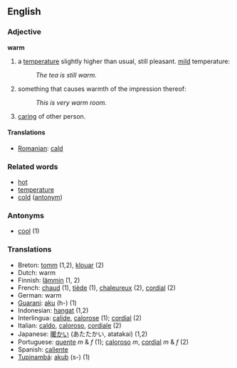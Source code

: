 ==English==
===Adjective===
'''warm'''

#a [[temperature]] slightly higher than usual, still pleasant. [[Mild|mild]] temperature:
#:''The tea is still warm.''
#something that causes warmth of the impression thereof:
#:''This is very warm room.''
#[[care|caring]] of other person.

====Translations====
*[[Romanian]]: [[cald]]

===Related words===
*[[hot]]
*[[temperature]]
*[[cold]] ([[antonym]])

===Antonyms===
*[[cool]] (1)

===Translations===
*Breton: [[tomm]] (1,2), [[klouar]] (2)
*Dutch: warm
*Finnish: [[lämmin]] (1, 2)
*French: [[chaud]] (1), [[tiède]] (1), [[chaleureux]] (2), [[cordial]] (2)
*German: warm
*[[Guarani]]: [[aku]] (h-) (1)
*Indonesian: [[hangat]] (1,2)
*Interlingua: [[calide]], [[calorose]] (1); [[cordial]] (2)
*Italian: [[caldo]], [[caloroso#Italian|caloroso]], [[cordiale]] (2)
*Japanese: [[暖かい]] (あたたかい, atatakai) (1,2)
*Portuguese: [[quente]] ''m'' & ''f'' (1); [[caloroso#Portuguese|caloroso]] ''m'', [[cordial]] ''m'' & ''f'' (2)
*Spanish: [[caliente]]
*[[Tupinambá]]: [[akub]] (s-) (1)